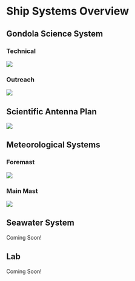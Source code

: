 # Ship Systems Overview {.unnumbered}

## Gondola Science System

### Technical

![](./images/shipdocs_gondola_tech.png)

### Outreach

![](images/shipdocs_gondola_outreach.jpg)

## Scientific Antenna Plan

![](images/shipdocs_antenna_outreach.jpg)

## Meteorological Systems

### Foremast

![](images/shipdocs_met_foremast.jpg)

### Main Mast

![](images/shipdocs_met_mainmast.jpg)

## Seawater System

Coming Soon!

## Lab

Coming Soon!